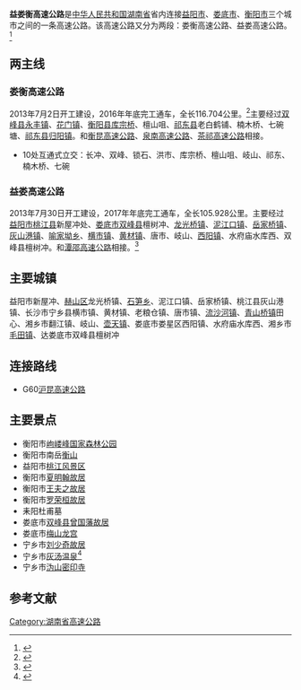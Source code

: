 {{中国高速公路信息框
| 编号 = 湘高速S71
| 名称 = 益娄衡高速公路
| 自定头部 = 
| 地圖 = 
| 路線簡稱 = 益娄衡高速
| 最近通車日期 = 
| 规划总里程 = 222.632
| 起點 = [[湖南省|湖南省]][[益阳市|益阳市]]
| 終點 = 湖南省[[衡阳市|衡阳市]]
| 出口處數 = 
| 服务区数 = 
|车道數= 4
|停車區數=
|管理中心數=
}} 
'''益娄衡高速公路'''是[[中华人民共和国|中华人民共和国]][[湖南省|湖南省]]省内连接[[益阳市|益阳市]]、[[娄底市|娄底市]]、[[衡阳市|衡阳市]]三个城市之间的一条高速公路。该高速公路又分为两段：娄衡高速公路、益娄高速公路。<ref>{{cite web|url=http://www.hnloudi.gov.cn/Item/125078.aspx|title=娄衡高速公路双峰段工程形象进度全线第一|quote=娄衡高速公路是益阳经娄底至衡阳高速公路即益娄衡高速公路娄底至衡阳路段，道路分益娄和娄衡两个项目同时建设，全程221公里，总投资约200亿元。|accessdate=2015-05-07|date=2014-10-24|work=娄底市官方网站|language=|deadurl=yes|archiveurl=https://web.archive.org/web/20150518080056/http://www.hnloudi.gov.cn/Item/125078.aspx|archivedate=2015年5月18日|df=}}</ref>

==两主线==
===娄衡高速公路===
2013年7月2日开工建设，2016年年底完工通车，全长116.704公里。<ref>{{cite web|url=http://hunan.voc.com.cn/article/201307/201307010752219979.html|title=娄衡高速2016年通车 主线全长116KM|accessdate=2015-05-07|date=2013-07-10|work=华声在线|archive-date=2020-04-04|archive-url=https://web.archive.org/web/20200404103157/http://hunan.voc.com.cn/article/201307/201307010752219979.html|dead-url=no}}</ref>主要经过[[双峰县|双峰县]][[永丰镇|永丰镇]]、[[花门镇|花门镇]]、[[衡阳县|衡阳县]][[库宗桥|库宗桥]]、檀山咀、[[祁东县|祁东县]]老白鹤铺、楠木桥、七碗塘、[[祁东县|祁东县]][[归阳镇|归阳镇]]。和[[衡昆高速公路|衡昆高速公路]]、[[泉南高速公路|泉南高速公路]]、[[茶祁高速公路|茶祁高速公路]]相接。

*10处互通式立交：长冲、双峰、锁石、洪市、库宗桥、檀山咀、岐山、祁东、楠木桥、七碗

===益娄高速公路===
2013年7月30日开工建设，2017年年底完工通车，全长105.928公里。主要经过[[益阳市|益阳市]][[桃江县|桃江县]]新屋冲处、[[娄底市|娄底市]][[双峰县|双峰县]]檀树冲、[[龙光桥镇|龙光桥镇]]、[[泥江口镇|泥江口镇]]、[[岳家桥镇|岳家桥镇]]、[[灰山港镇|灰山港镇]]、[[喻家坳乡|喻家坳乡]]、[[横市镇|横市镇]]、[[黄材镇|黄材镇]]、唐市、岐山、[[西阳镇|西阳镇]]、水府庙水库西、双峰县檀树冲。和[[潭邵高速公路|潭邵高速公路]]相接。<ref>{{cite web |url=http://www.iyzx.com/portal.php?mod=view&aid=19873 |title=益娄高速公路益阳段建设进展顺利 |accessdate=2015-05-07|date=2014-10-27 |work=益阳在线 |archive-date=2015-05-18 |archive-url=https://web.archive.org/web/20150518112052/http://www.iyzx.com/portal.php?mod=view&aid=19873 |dead-url=no }}</ref>

==主要城镇==
益阳市新屋冲、[[赫山区|赫山区]]龙光桥镇、[[石笋乡|石笋乡]]、泥江口镇、岳家桥镇、桃江县灰山港镇、长沙市宁乡县横市镇、黄材镇、老粮仓镇、唐市镇、[[流沙河镇|流沙河镇]]、[[青山桥镇_(宁乡市)|青山桥镇]]田心、湘乡市翻江镇、岐山、[[壶天镇|壶天镇]]、娄底市娄星区西阳镇、水府庙水库西、湘乡市[[毛田镇|毛田镇]]、达娄底市双峰县檀树冲

==连接路线==
*G60[[沪昆高速公路|沪昆高速公路]]

==主要景点==
*衡阳市[[岣嵝峰国家森林公园|岣嵝峰国家森林公园]]
*衡阳市南岳[[衡山|衡山]]
*益阳市[[桃江风景区|桃江风景区]]
*衡阳市[[夏明翰故居|夏明翰故居]]
*衡阳市[[王夫之故居|王夫之故居]]
*衡阳市[[罗荣桓故居|罗荣桓故居]]
*耒阳杜甫墓
*娄底市[[双峰县|双峰县]][[曾国藩故居|曾国藩故居]]
*娄底市[[梅山龙宫|梅山龙宫]]
*宁乡市[[刘少奇故居|刘少奇故居]]
*宁乡市[[灰汤温泉|灰汤温泉]]<ref name="fish">{{cite web |url=http://www.chinahighway.com/news/2011/589430.php |title=湖南：灰横公路明年拉通 贯通长韶娄高速和益娄衡高速 |accessdate=2015-05-07 |date=2011-09-05 |work=中国公路网 |archive-date=2019-09-19 |archive-url=https://web.archive.org/web/20190919051120/http://www.chinahighway.com/news/2011/589430.php |dead-url=no }}</ref>
*宁乡市[[沩山|沩山]][[密印寺|密印寺]]

==参考文献==
{{reflist}}

{{DEFAULTSORT:Y益}}
[[Category:湖南省高速公路|Category:湖南省高速公路]]